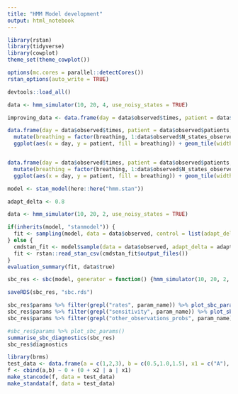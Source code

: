 ---
title: "HMM Model development"
output: html_notebook
---


```{r setup}
library(rstan)
library(tidyverse)
library(cowplot)
theme_set(theme_cowplot())

options(mc.cores = parallel::detectCores())
rstan_options(auto_write = TRUE)

devtools::load_all()
```


```{r}
data <- hmm_simulator(10, 20, 4, use_noisy_states = TRUE)

improving_data <- data.frame(day = data$observed$times, patient = data$observed$patients, improving = data$true$true_improving) %>% filter(improving)

data.frame(day = data$observed$times, patient = data$observed$patients, breathing = data$true$true_base_states) %>%
  mutate(breathing = factor(breathing, 1:data$observed$N_states_observed, ordered = TRUE)) %>%
  ggplot(aes(x = day, y = patient, fill = breathing)) + geom_tile(width = 1, height = 0.5) + geom_tile(data = improving_data, width = 1, height = 0.1, fill = "gray") + ggtitle("True - gray lines for improving")


data.frame(day = data$observed$times, patient = data$observed$patients, breathing = data$observed$obs_states) %>%
  mutate(breathing = factor(breathing, 1:data$observed$N_states_observed, ordered = TRUE)) %>%
  ggplot(aes(x = day, y = patient, fill = breathing)) + geom_tile(width = 1, height = 0.5) + ggtitle("Observed")
```

```{r}
model <- stan_model(here::here("hmm.stan"))
```

```{r}
adapt_delta <- 0.8

data <- hmm_simulator(10, 20, 2, use_noisy_states = TRUE)

if(inherits(model, "stanmodel")) {
  fit <- sampling(model, data = data$observed, control = list(adapt_delta = adapt_delta))
} else {
  cmdstan_fit <- model$sample(data = data$observed, adapt_delta = adapt_delta)
  fit <- rstan::read_stan_csv(cmdstan_fit$output_files())
}
evaluation_summary(fit, data$true)

```

```{r}
sbc_res <- sbc(model, generator = function() {hmm_simulator(10, 20, 2, use_noisy_states = FALSE) }, N_steps = 100, control = list(adapt_delta = adapt_delta))

saveRDS(sbc_res, "sbc.rds")

sbc_res$params %>% filter(grepl("rates", param_name)) %>% plot_sbc_params()
sbc_res$params %>% filter(grepl("sensitivity", param_name)) %>% plot_sbc_params()
sbc_res$params %>% filter(grepl("other_observations_probs", param_name)) %>% plot_sbc_params()

#sbc_res$params %>% plot_sbc_params()
summarise_sbc_diagnostics(sbc_res)
sbc_res$diagnostics

```


```{r}
library(brms)
test_data <- data.frame(a = c(1,2,3), b = c(0.5,1.0,1.5), x1 = c("A"), x2 = c(0,1,2))
f <- cbind(a,b) ~ 0 + (0 + x2 | a | x1)
make_stancode(f, data = test_data)
make_standata(f, data = test_data)
```

